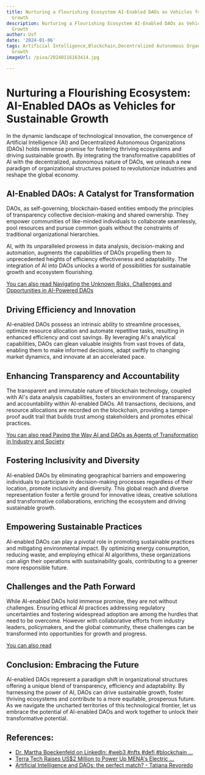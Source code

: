 ```yaml
---
title: Nurturing a Flourishing Ecosystem AI-Enabled DAOs as Vehicles for Sustainable
  Growth
description: Nurturing a Flourishing Ecosystem AI-Enabled DAOs as Vehicles for Sustainable
  Growth
author: Usf
date: '2024-01-06'
tags: Artificial Intelligence,Blockchain,Decentralized Autonomous Organizations,Sustainability,Economic
  Growth
imageUrl: /pixa/20240116163414.jpg

---
```

# Nurturing a Flourishing Ecosystem: AI-Enabled DAOs as Vehicles for Sustainable Growth

In the dynamic landscape of technological  innovation, the convergence of Artificial Intelligence (AI) and  Decentralized Autonomous Organizations (DAOs)  holds immense promise for fostering  thriving  ecosystems and driving sustainable growth.  By integrating the  transformative capabilities of AI with the decentralized, autonomous nature of DAOs, we unleash  a  new paradigm of organizational structures poised to revolutionize industries and reshape  the global economy.

## AI-Enabled DAOs: A Catalyst for Transformation

DAOs, as self-governing, blockchain-based entities embody the principles of transparency collective decision-making and  shared ownership.  They empower communities of like-minded individuals to collaborate seamlessly, pool resources and  pursue common  goals without the constraints of traditional organizational  hierarchies.

AI, with its unparalleled prowess in data  analysis, decision-making and automation, augments the capabilities of DAOs propelling them to unprecedented heights of efficiency effectiveness and adaptability. The integration of AI into DAOs unlocks a world of possibilities for  sustainable  growth and ecosystem flourishing.

[You can also read Navigating the Unknown Risks, Challenges  and Opportunities in AI-Powered DAOs](Navigating%20the%20Unknown%20Risks%2C%20Challenges%2C%20and%20Opportunities%20in%20AI-Powered%20DAOs)


## Driving Efficiency and Innovation

AI-enabled DAOs possess an  intrinsic ability to streamline processes, optimize resource allocation and automate repetitive  tasks, resulting  in enhanced efficiency and cost  savings.  By leveraging AI's analytical capabilities, DAOs can glean valuable insights from vast  troves of data, enabling them to make informed decisions, adapt swiftly to changing market dynamics, and innovate at an accelerated pace.

## Enhancing Transparency and Accountability

The transparent and immutable nature of blockchain technology, coupled with AI's data analysis capabilities, fosters an environment of transparency and accountability within AI-enabled DAOs. All transactions,  decisions, and resource  allocations are recorded on the blockchain, providing a tamper-proof audit trail that builds trust among stakeholders and promotes ethical  practices.

[You can also read Paving  the  Way AI and DAOs as Agents of Transformation in Industry and Society](Paving%20the%20Way%20AI%20and%20DAOs%20as%20Agents%20of%20Transformation%20in%20Industry%20and%20Society)


## Fostering Inclusivity and Diversity

AI-enabled  DAOs by  eliminating  geographical barriers and empowering individuals to participate in decision-making processes regardless of their location, promote inclusivity  and diversity. This global reach and diverse representation foster a fertile ground for innovative ideas, creative solutions and transformative collaborations, enriching the ecosystem and driving sustainable growth.

## Empowering Sustainable Practices

AI-enabled DAOs can play a pivotal role in promoting sustainable practices and mitigating environmental impact. By optimizing energy consumption, reducing waste, and employing ethical AI algorithms, these organizations can align their operations with sustainability goals, contributing to a greener  more responsible future.

## Challenges and the Path Forward

While  AI-enabled DAOs hold immense promise, they are not without challenges. Ensuring ethical AI practices  addressing regulatory uncertainties  and fostering widespread  adoption are among the hurdles that need to be overcome. However with collaborative  efforts from industry  leaders, policymakers,  and  the global community, these challenges can be transformed into opportunities for growth and progress.

[You can  also read ]()


## Conclusion: Embracing the Future

AI-enabled DAOs  represent a paradigm  shift in organizational structures offering a unique blend of transparency, efficiency and adaptability. By harnessing the power of AI, DAOs can drive sustainable  growth, foster thriving ecosystems  and  contribute to a more equitable,  prosperous future. As we navigate the uncharted territories of this technological frontier, let us  embrace the potential of AI-enabled DAOs and work together to  unlock their transformative potential.

## References:
- [Dr. Martha Boeckenfeld on LinkedIn: #web3 #nfts #defi #blockchain ...](https://www.linkedin.com/posts/dr-martha-boeckenfeld_web3-nfts-defi-activity-7010184103270436864-OV1H?trk=public_profile_like_view)
- [Terra Tech Raises US$2 Million to Power Up MENA's Electric ...](https://www.sme10x.com/10x-industry/terra-tech-raises-us2-million-to-power-up-menas-electric-vehicle-landscape)
- [Artificial Intelligence and DAOs: the perfect match? - Tatiana Revoredo](https://tatianarevoredo.medium.com/artificial-intelligence-and-daos-the-perfect-marriage-d84250d6bf3e)

